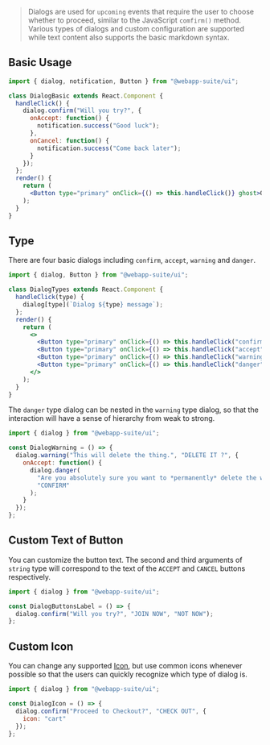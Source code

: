 > Dialogs are used for `upcoming` events that require the user to choose whether to proceed, similar to the JavaScript `comfirm()` method. Various types of dialogs and custom configuration are supported while text content also supports the basic markdown syntax.

## Basic Usage

```jsx tabs
import { dialog, notification, Button } from "@webapp-suite/ui";

class DialogBasic extends React.Component {
  handleClick() {
    dialog.confirm("Will you try?", {
      onAccept: function() {
        notification.success("Good luck");
      },
      onCancel: function() {
        notification.success("Come back later");
      }
    });
  };
  render() {
    return (
      <Button type="primary" onClick={() => this.handleClick()} ghost>OPEN DIALOG</Button>
    );
  }
}
```

## Type

There are four basic dialogs including `confirm`, `accept`, `warning` and `danger`.

```jsx tabs
import { dialog, Button } from "@webapp-suite/ui";

class DialogTypes extends React.Component {
  handleClick(type) {
    dialog[type](`Dialog ${type} message`);
  };
  render() {
    return (
      <>
        <Button type="primary" onClick={() => this.handleClick("confirm")} ghost>CONFIRM</Button>
        <Button type="primary" onClick={() => this.handleClick("accept")} ghost>ACCEPT</Button>
        <Button type="primary" onClick={() => this.handleClick("warning")} ghost>WARNING</Button>
        <Button type="primary" onClick={() => this.handleClick("danger")} ghost>DANGER</Button>
      </>
    );
  }
}
```

The `danger` type dialog can be nested in the `warning` type dialog, so that the interaction will have a sense of hierarchy from weak to strong.

```jsx run
import { dialog } from "@webapp-suite/ui";

const DialogWarning = () => {
  dialog.warning("This will delete the thing.", "DELETE IT ?", {
    onAccept: function() {
      dialog.danger(
        "Are you absolutely sure you want to *permanently* delete the whole thing?",
        "CONFIRM"
      );
    }
  });
};
```

## Custom Text of Button

You can customize the button text. The second and third arguments of `string` type will correspond to the text of the `ACCEPT` and `CANCEL` buttons respectively.

```jsx run
import { dialog } from "@webapp-suite/ui";

const DialogButtonsLabel = () => {
  dialog.confirm("Will you try?", "JOIN NOW", "NOT NOW");
};
```

## Custom Icon

You can change any supported [Icon](/components/Icon-all-icons), but use common icons whenever possible so that the users can quickly recognize which type of dialog is.

```jsx run
import { dialog } from "@webapp-suite/ui";

const DialogIcon = () => {
  dialog.confirm("Proceed to Checkout?", "CHECK OUT", {
    icon: "cart"
  });
};
```

